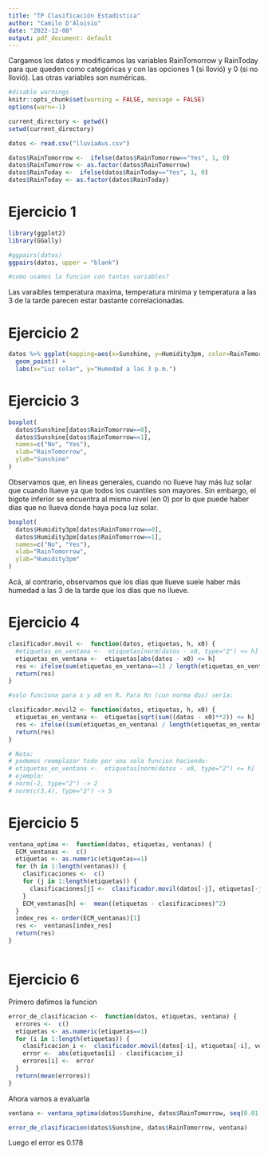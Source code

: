 ---
title: "TP Clasificación Estadística"
author: "Camilo D'Aloisio"
date: "2022-12-08"
output: pdf_document: default
---

Cargamos los datos y modificamos las variables RainTomorrow y RainToday para que queden como categóricas y con las opciones 1 (si llovió) y 0 (si no llovió). Las otras variables son numéricas.



```{r setup, include=FALSE}
#disable warnings 
knitr::opts_chunk$set(warning = FALSE, message = FALSE) 
options(warn=-1)
```

```{r}
current_directory <- getwd()
setwd(current_directory)

datos <- read.csv("lluviaAus.csv")

datos$RainTomorrow <-  ifelse(datos$RainTomorrow=="Yes", 1, 0)
datos$RainTomorrow <- as.factor(datos$RainTomorrow)
datos$RainToday <-  ifelse(datos$RainToday=="Yes", 1, 0)
datos$RainToday <- as.factor(datos$RainToday)

```

# Ejercicio 1

```{r}
library(ggplot2)
library(GGally)

#ggpairs(datos)
ggpairs(datos, upper = "blank")

#como usamos la funcion con tantas variables?
```

Las varaibles temperatura maxima, temperatura minima y temperatura a las 3 de la tarde parecen estar bastante correlacionadas.


# Ejercicio 2

```{r}
datos %>% ggplot(mapping=aes(x=Sunshine, y=Humidity3pm, color=RainTomorrow)) + 
  geom_point() +
  labs(x="Luz solar", y="Humedad a las 3 p.m.")
```
# Ejercicio 3

```{r}
boxplot(
  datos$Sunshine[datos$RainTomorrow==0],
  datos$Sunshine[datos$RainTomorrow==1],
  names=c("No", "Yes"),
  xlab="RainTomorrow",
  ylab="Sunshine"
)

```

Observamos que, en lineas generales, cuando no llueve hay más luz solar que cuando llueve ya que todos los cuantiles son mayores. Sin embargo, el bigote inferior se encuentra al mismo nivel (en 0) por lo que puede haber días que no llueva donde haya poca luz solar.

```{r}
boxplot(
  datos$Humidity3pm[datos$RainTomorrow==0],
  datos$Humidity3pm[datos$RainTomorrow==1],
  names=c("No", "Yes"),
  xlab="RainTomorrow",
  ylab="Humidity3pm"
)

```
Acá, al contrario, observamos que los días que llueve suele haber más humedad a las 3 de la tarde que los días que no llueve.

# Ejercicio 4

```{r}
clasificador.movil <-  function(datos, etiquetas, h, x0) {
  #etiquetas_en_ventana <-  etiquetas[norm(datos - x0, type="2") <= h]
  etiquetas_en_ventana <-  etiquetas[abs(datos - x0) <= h]
  res <- ifelse(sum(etiquetas_en_ventana==1) / length(etiquetas_en_ventana) >= 0.5, 1, 0)
  return(res)
}

#solo funciona para x y x0 en R. Para Rn (con norma dos) sería:

clasificador.movil2 <- function(datos, etiquetas, h, x0) {
  etiquetas_en_ventana <-  etiquetas[sqrt(sum((datos - x0)**2)) <= h]
  res <- ifelse((sum(etiquetas_en_ventana) / length(etiquetas_en_ventana)) >= 0.5, 1, 0)
  return(res)
}

# Nota: 
# podemos reemplazar todo por una sola funcion haciendo:
# etiquetas_en_ventana <-  etiquetas[norm(datos - x0, type="2") <= h]
# ejemplo: 
# norm(-2, type="2") -> 2 
# norm(c(3,4), type="2") -> 5 
```


# Ejercicio 5

```{r}
ventana_optima <-  function(datos, etiquetas, ventanas) {
  ECM_ventanas <-  c()
  etiquetas <- as.numeric(etiquetas==1)
  for (h in 1:length(ventanas)) {
    clasificaciones <-  c()
    for (j in 1:length(etiquetas)) {
      clasificaciones[j] <-  clasificador.movil(datos[-j], etiquetas[-j], ventanas[h], datos[j])
    }
    ECM_ventanas[h] <-  mean((etiquetas - clasificaciones)^2)
  }
  index_res <- order(ECM_ventanas)[1]
  res <-  ventanas[index_res]
  return(res)
}



```


# Ejercicio 6

Primero defimos la funcion 

```{r}

error_de_clasificacion <-  function(datos, etiquetas, ventana) {
  errores <-  c()
  etiquetas <- as.numeric(etiquetas==1)
  for (i in 1:length(etiquetas)) {
    clasificacion_i <-  clasificador.movil(datos[-i], etiquetas[-i], ventana, datos[i])
    error <-  abs(etiquetas[i] - clasificacion_i)
    errores[i] <-  error
  }
  return(mean(errores))
}


```
Ahora vamos a evaluarla

```{r}

ventana <- ventana_optima(datos$Sunshine, datos$RainTomorrow, seq(0.01, 2, length.out=200))

error_de_clasificacion(datos$Sunshine, datos$RainTomorrow, ventana)
```
Luego el error es 0.178
